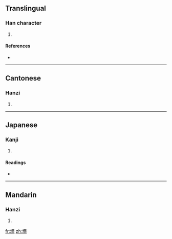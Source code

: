 ==Translingual==

===Han character===
{{Han char|rn=32|rad=土|as=11|sn=14|four=4012<sub>7</sub>|canj=土卜金月 (GYCB)}}

# {{defn|Han|sort=土11}}

====References====
* {{Han ref|kx=0238.100|dkj=05429|dj=0476.170|hdz=10482.070|uh=5891|ud=22673|bh=E161|bd=57697}}

----

==Cantonese==

===Hanzi===
{{yue-hanzi|jyut=|y=seung1}}

# {{defn|Cantonese|sort=土11}}

----

==Japanese==

===Kanji===
{{ja-kanji|grade=|rs=土11}}

# {{defn|Japanese|sort=土11}}

====Readings====
* {{ja-readings|on=[[てき]] (teki), [[ちゃく]] (chaku)|kun=[[きざはし]] (kizahashi), [[まと]] (mato)}}

----

==Mandarin==

===Hanzi===
{{cmn-hanzi|pin=[[dī]] ([[di1]])|wg=ti<sup>1</sup>}}

# {{defn|Mandarin|sort=土11}}

[[fr:墑]]
[[zh:墑]]